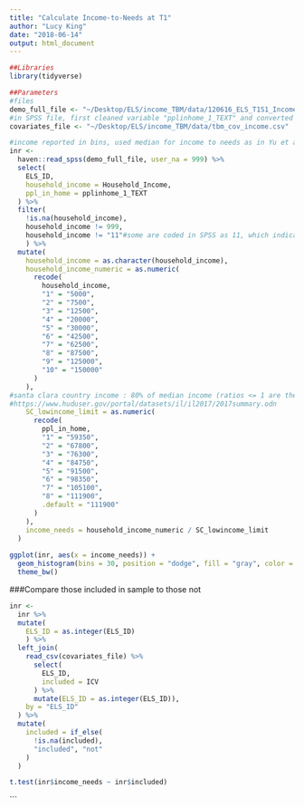 ```yaml
---
title: "Calculate Income-to-Needs at T1"
author: "Lucy King"
date: "2018-06-14"
output: html_document
---
```



```r
##Libraries
library(tidyverse)

##Parameters
#files
demo_full_file <- "~/Desktop/ELS/income_TBM/data/120616_ELS_T1S1_Income.sav"
#in SPSS file, first cleaned variable "pplinhome_1_TEXT" and converted to numeric 
covariates_file <- "~/Desktop/ELS/income_TBM/data/tbm_cov_income.csv"
```

```r
#income reported in bins, used median for income to needs as in Yu et al. (2017) developmental science
inr <-
  haven::read_spss(demo_full_file, user_na = 999) %>% 
  select(
    ELS_ID,
    household_income = Household_Income,
    ppl_in_home = pplinhome_1_TEXT
  ) %>% 
  filter(
    !is.na(household_income), 
    household_income != 999,
    household_income != "11"#some are coded in SPSS as 11, which indicates "don't know"
    ) %>% 
  mutate(
    household_income = as.character(household_income),
    household_income_numeric = as.numeric(
      recode(
        household_income,
        "1" = "5000",
        "2" = "7500",
        "3" = "12500",
        "4" = "20000",
        "5" = "30000",
        "6" = "42500",
        "7" = "62500",
        "8" = "87500",
        "9" = "125000",
        "10" = "150000"
      )
    ),
#santa clara country income : 80% of median income (ratios <= 1 are therefore "low income")
#https://www.huduser.gov/portal/datasets/il/il2017/2017summary.odn
    SC_lowincome_limit = as.numeric(
      recode(
        ppl_in_home,
        "1" = "59350",
        "2" = "67800",
        "3" = "76300", 
        "4" = "84750",
        "5" = "91500",
        "6" = "98350",
        "7" = "105100",
        "8" = "111900",
        .default = "111900"
      )
    ),
    income_needs = household_income_numeric / SC_lowincome_limit
  )
    
ggplot(inr, aes(x = income_needs)) + 
  geom_histogram(bins = 30, position = "dodge", fill = "gray", color = "black") +
  theme_bw() 

```


###Compare those included in sample to those not
```r
inr <- 
  inr %>% 
  mutate(
    ELS_ID = as.integer(ELS_ID)
    ) %>%
  left_join(
    read_csv(covariates_file) %>% 
      select(
        ELS_ID,
        included = ICV
      ) %>% 
      mutate(ELS_ID = as.integer(ELS_ID)),
    by = "ELS_ID"
  ) %>% 
  mutate(
    included = if_else(
      !is.na(included), 
      "included", "not"
    )
  )

t.test(inr$income_needs ~ inr$included)
```
```

